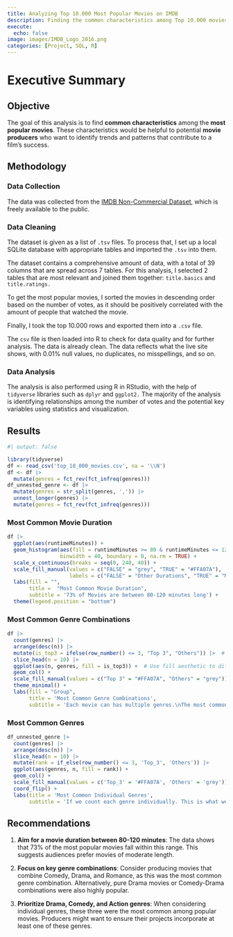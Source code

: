 ```yaml
---
title: Analyzing Top 10.000 Most Popular Movies on IMDB
description: Finding the common characteristics among Top 10.000 movies of all time
execute: 
  echo: false
image: images/IMDB_Logo_2016.png
categories: [Project, SQL, R]
---
```


# Executive Summary

## Objective

The goal of this analysis is to find **common characteristics** among the **most popular movies**. These characteristics would be helpful to potential **movie producers** who want to identify trends and patterns that contribute to a film's success.

## Methodology

### Data Collection

The data was collected from the [IMDB Non-Commercial Dataset](https://developer.imdb.com/non-commercial-datasets/), which is freely available to the public.

### Data Cleaning

The dataset is given as a list of `.tsv` files. To process that, I set up a local SQLite database with appropriate tables and imported the `.tsv` into them.

The dataset contains a comprehensive amount of data, with a total of 39 columns that are spread across 7 tables. For this analysis, I selected 2 tables that are most relevant and joined them together: `title.basics` and `title.ratings.`

To get the most popular movies, I sorted the movies in descending order based on the number of votes, as it should be positively correlated with the amount of people that watched the movie.

Finally, I took the top 10.000 rows and exported them into a `.csv` file.

The `csv` file is then loaded into R to check for data quality and for further analysis. The data is already clean. The data reflects what the live site shows, with 0.01% null values, no duplicates, no misspellings, and so on.

### Data Analysis

The analysis is also performed using R in RStudio, with the help of `tidyverse` libraries such as `dplyr` and `ggplot2.` The majority of the analysis is identifying relationships among the number of votes and the potential key variables using statistics and visualization.

## Results

```r
#| output: false

library(tidyverse)
df <- read_csv('top_10_000_movies.csv', na = '\\N')
df <- df |> 
  mutate(genres = fct_rev(fct_infreq(genres)))
df_unnested_genre <- df |> 
  mutate(genres = str_split(genres, ',')) |> 
  unnest_longer(genres) |> 
  mutate(genres = fct_rev(fct_infreq(genres)))
```

### Most Common Movie Duration

```r
df |> 
  ggplot(aes(runtimeMinutes)) +
  geom_histogram(aes(fill = runtimeMinutes >= 80 & runtimeMinutes <= 120), 
                 binwidth = 40, boundary = 0, na.rm = TRUE) +
  scale_x_continuous(breaks = seq(0, 240, 40)) +
  scale_fill_manual(values = c("FALSE" = "grey", "TRUE" = "#FFA07A"),
                    labels = c("FALSE" = "Other Durations", "TRUE" = "Most Common Durations")) +
  labs(fill = "",
       title =  "Most Common Movie Duration",
       subtitle = '73% of Movies are between 80-120 minutes long') +
  theme(legend.position = "bottom")
```

### Most Common Genre Combinations

```r
df |> 
  count(genres) |> 
  arrange(desc(n)) |>
  mutate(is_top3 = ifelse(row_number() <= 3, "Top 3", "Others")) |>  # Flag top 5
  slice_head(n = 10) |> 
  ggplot(aes(n, genres, fill = is_top3)) +  # Use fill aesthetic to differentiate
  geom_col() +
  scale_fill_manual(values = c("Top 3" = "#FFA07A", "Others" = "grey")) +  # Highlight top 5
  theme_minimal() +
  labs(fill = "Group",
       title = 'Most Common Genre Combinations',
       subtitle = 'Each movie can has multiple genres.\nThe most common combinations are Comedy + Drama + Romance,\nfollowed by Drama, and Comedy + Drama')  # Add legend
```

### Most Common Genres

```r
df_unnested_genre |> 
  count(genres) |> 
  arrange(desc(n)) |> 
  slice_head(n = 10) |> 
  mutate(rank = if_else(row_number() <= 3, 'Top_3', 'Others')) |> 
  ggplot(aes(genres, n, fill = rank)) +
  geom_col() +
  scale_fill_manual(values = c('Top_3' = '#FFA07A', 'Others' = 'grey')) +
  coord_flip() +
  labs(title = 'Most Common Individual Genres',
       subtitle = 'If we count each genre individually. This is what we get.\nThe top three genres are Drama, Comedy, and Action')
```

## Recommendations

1.  **Aim for a movie duration between 80-120 minutes**: The data shows that 73% of the most popular movies fall within this range. This suggests audiences prefer movies of moderate length.

2.  **Focus on key genre combinations**: Consider producing movies that combine Comedy, Drama, and Romance, as this was the most common genre combination. Alternatively, pure Drama movies or Comedy-Drama combinations were also highly popular.

3.  **Prioritize Drama, Comedy, and Action genres**: When considering individual genres, these three were the most common among popular movies. Producers might want to ensure their projects incorporate at least one of these genres.
